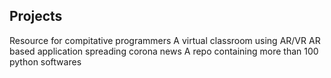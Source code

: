 ## Projects

<ProjectCard title="Project-alpha" link="" bg="linear-gradient(to right, #D4145A 0%, #FBB03B 100%)">
Resource for compitative programmers
</ProjectCard>

<ProjectCard title="Sikhshak" link="" bg="linear-gradient(to right, #06beb6  0%,  #48b1bf 100%)">
A virtual classroom using AR/VR
</ProjectCard>

<ProjectCard title="Rakshak" link="" bg="linear-gradient(to right, #cc2b5e 0%, #753a88 100%)">
AR based application spreading corona news
</ProjectCard>

<ProjectCard title="PyBull" link="" bg="linear-gradient(to right, #56ab2f 0%, #a8e063 100%)">
A repo containing more than 100 python softwares
</ProjectCard>



